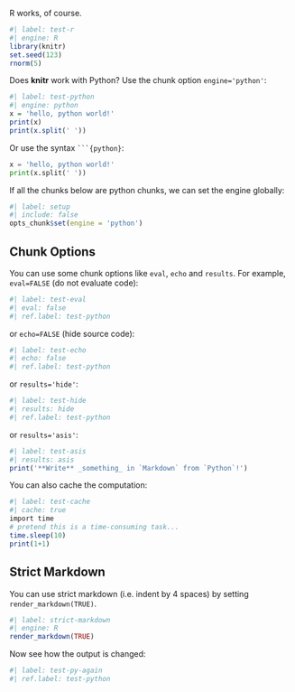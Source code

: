 R works, of course.

```r
#| label: test-r
#| engine: R
library(knitr)
set.seed(123)
rnorm(5)
```

Does **knitr** work with Python? Use the chunk option `engine='python'`:

```r
#| label: test-python
#| engine: python
x = 'hello, python world!'
print(x)
print(x.split(' '))
```

Or use the syntax ```` ```{python} ````:

```python
x = 'hello, python world!'
print(x.split(' '))
```

If all the chunks below are python chunks, we can set the engine globally:

```r
#| label: setup
#| include: false
opts_chunk$set(engine = 'python')
```

## Chunk Options

You can use some chunk options like `eval`, `echo` and `results`. For example, `eval=FALSE` (do not evaluate code):

```r
#| label: test-eval
#| eval: false
#| ref.label: test-python
```

or `echo=FALSE` (hide source code):

```r
#| label: test-echo
#| echo: false
#| ref.label: test-python
```

or `results='hide'`:

```r
#| label: test-hide
#| results: hide
#| ref.label: test-python
```

or `results='asis'`:

```r
#| label: test-asis
#| results: asis
print('**Write** _something_ in `Markdown` from `Python`!')
```

You can also cache the computation:

```r
#| label: test-cache
#| cache: true
import time
# pretend this is a time-consuming task...
time.sleep(10)
print(1+1)
```

## Strict Markdown

You can use strict markdown (i.e. indent by 4 spaces) by setting `render_markdown(TRUE)`.

```r
#| label: strict-markdown
#| engine: R
render_markdown(TRUE)
```

Now see how the output is changed:

```r
#| label: test-py-again
#| ref.label: test-python
```
